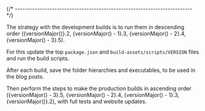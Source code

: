 

{/* ------------------------------------------------------------------------ */}

The strategy with the development builds is to run them in descending order
({versionMajor()}.2, {versionMajor() - 1}.3, {versionMajor() - 2}.4, {versionMajor() - 3}.5).

For this update the top `package.json` and `build-assets/scripts/VERSION` files
and run the build scripts.

After each build, save the folder hierarchies and executables, to be used
in the blog posts.

Then perform the steps to make the production builds in ascending order
({versionMajor() - 3}.5, {versionMajor() - 2}.4, {versionMajor() - 1}.3, {versionMajor()}.2),
with full tests and website updates.
